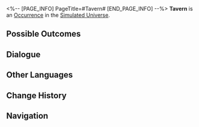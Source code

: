 <%-- [PAGE_INFO]
PageTitle=#Tavern#
[END_PAGE_INFO] --%>
{{Stub}}
{{Simulated Universe Event Infobox
|id            = 13602
|title         = 
|image         = Occurrence Battle.png
|domains_su    = Unknown
|domains_ext   = 
|domains_swarm = Unknown
|domains_gng   = Unknown
|domains_du    = 
|requirements  = 
|prev          = 
|next          = 
|characters    = 
|factions      = 
|order         = 
|order_du      = 
}}
'''Tavern''' is an [[Simulated Universe/Occurrence|Occurrence]] in the [[Simulated Universe]].

==Possible Outcomes==
{{Possible Outcomes
|choice_1 = And you long for stronger guys to show up...
|result_1 = Fight against stronger enemies! If you complete the challenge, obtain a 3-star Blessing of Destruction.
|path_1   = Destruction
|modes_1  = swarm

|choice_2 = Bet on the *name* of a competition winner!
|result_2 = Chance to obtain 400 Cosmic Fragments. There's also a chance to lose 20% of Cosmic Fragments.
|path_2   = Elation
|modes_2  = swarm

|choice_3 = Use additional methods to get rid of both batches of "visitors."
|result_3 = Enter battle. After achieving victory, obtain 2 Blessing(s) of (Preservation/Remembrance/Nihility/Abundance/The Hunt/Destruction/Elation/Propagation/Erudition).
|path_3   = Erudition
|modes_3  = gng

|choice_4 = Challenge Mr. France's security team.
|result_4 = Expose his bankruptcy. If you complete the challenge, obtain 1 Blessing of Elation.

|choice_5 = Challenge the burly Avila's mercenary company
|result_5 = Expose him. If you complete the challenge, obtain 1 Blessing of The Hunt.

|choice_6 = Fight both together!
|result_6 = Enter battle and obtain all rewards.

}}
<!--
==Gameplay Notes==
* 
-->
==Dialogue==
{{Dialogue Start}}
:{{tx}}
{{Dialogue End}}

==Other Languages==
{{Other Languages
|en   = Tavern
|zhs  = 酒馆
|zht  = 酒館
|ja   = パブ
|ko   = 술집
|es   = Taberna
|fr   = Taverne
|ru   = Таверна
|th   = บาร์
|vi   = Quán Rượu
|de   = Taverne
|id   = Bar
|pt   = Taverna
}}

==Change History==
{{Change History|1.0}}

==Navigation==
{{Occurrence Navbox}}